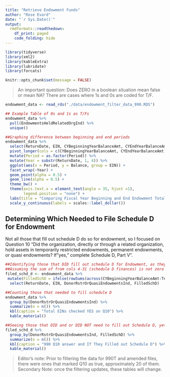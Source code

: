 ```yaml
---
title: "Retrieve Endowment Funds"
author: "Rose Evard"
date: "`r Sys.Date()`"
output:
  rmdformats::readthedown:
    df_print: paged
    code_folding: hide
---
```


```r

library(tidyverse)
library(xml2)
library(kableExtra)
library(lubridate)
library(forcats)

knitr::opts_chunk$set(message = FALSE)

```

> An important question: Does ZERO in a boolean situation mean false or mean NA?  There are cases where 1s and 0s are coded for T/F.

```r
endowment_data <- read_rds("./data/endowment_filter_data_990.RDS")

## Example Table of 0s and 1s as T/Fs
endowment_data %>% 
  pull(EndowmentsHeldRelatedOrgInd) %>% 
  unique()
```


```r
##Graphing difference between beginning and end periods
endowment_data %>%
  select(ReturnDate, EIN, CYBeginningYearBalanceAmt, CYEndYearBalanceAmt) %>%
  pivot_longer(cols = c(CYBeginningYearBalanceAmt, CYEndYearBalanceAmt), names_to = "Period", values_to = "Balance") %>%
  mutate(Period = as.factor(Period)) %>%
  mutate(Year = substr(ReturnDate, 1, 4)) %>%
  ggplot(aes(x = Period, y = Balance, group = EIN)) +
  facet_wrap(~Year) +
  geom_point(alpha = 0.5) + 
  geom_line(alpha = 0.5) + 
  theme_bw() + 
  theme(axis.text.x = element_text(angle = 35, hjust =1),
        legend.position = "none") +
  labs(title = "Comparing Fiscal Year Beginning and End Endowment Totals") +
  scale_y_continuous(labels = scales::label_dollar())
```


## Determining Which Needed to File Schedule D for Endowment

Not all those that fill out schedule D do so for endowment, so I focused on Question 10 "Did the organization, directly or through a related organization, hold assets in temporarily restricted endowments, permanent endowments, or quasi endowments?  If "yes," complete Schedule D, Part V".  

```r
##Identifying those that DID fill out schedule D for Endowment, as they supplied info in any numeric column
##Assuming the sum of from cols 4-31 (schedule D finances) is not zero
filed_schd_d <- endowment_data %>%
 mutate(FilledSchD = ifelse(rowSums(across(CYBeginningYearBalanceAmt:TermEndowmentBalanceEOYPct), na.rm = TRUE) != 0, TRUE, FALSE)) %>%
  select(ReturnDate, EIN, DonorRstrOrQuasiEndowmentsInd, FilledSchD)

##Counting those that needed to fill schedule D
endowment_data %>%
  group_by(DonorRstrOrQuasiEndowmentsInd) %>%
  summarize(n = n()) %>%
  kbl(caption = "Total EINs checked YES on Q10") %>%
  kable_material()

##Seeing those that DID and or DID NOT need to fill out Schedule D, yet Did or Did Not
filed_schd_d %>%
  group_by(DonorRstrOrQuasiEndowmentsInd, FilledSchD) %>%
  summarize(n = n()) %>%
  kbl(caption = "990 Q10 answer and If They Filled out Schedule D") %>%
  kable_material()
```

> Editor's note: Prior to filtering the data for 990T and amended files, there were ones that marked Q10 as true, approximately 20 of them.  
> Secondary Note: once the filtering updates, these tables will change.
